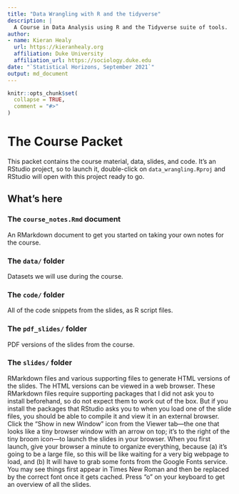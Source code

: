 ```yaml
---
title: "Data Wrangling with R and the tidyverse"
description: |
  A Course in Data Analysis using R and the Tidyverse suite of tools.
author:
- name: Kieran Healy
  url: https://kieranhealy.org
  affiliation: Duke University
  affiliation_url: https://sociology.duke.edu
date: "`Statistical Horizons, September 2021`"
output: md_document
---
```


<!-- README.md is generated from README.Rmd. Please edit that file -->

```r
knitr::opts_chunk$set(
  collapse = TRUE,
  comment = "#>"
)
```

# The Course Packet

This packet contains the course material, data, slides, and code. It's an RStudio project, so to launch it, double-click on `data_wrangling.Rproj` and RStudio will open with this project ready to go. 

## What's here

### The `course_notes.Rmd` document

An RMarkdown document to get you started on taking your own notes for the course. 

### The `data/` folder

Datasets we will use during the course.

### The `code/` folder

All of the code snippets from the slides, as R script files.

### The `pdf_slides/` folder

PDF versions of the slides from the course. 

### The `slides/` folder

RMarkdown files and various supporting files to generate HTML versions of the slides. The HTML versions can be viewed in a web browser. These RMarkdown files require supporting packages that I did not ask you to install beforehand, so do not expect them to work out of the box. But if you install the packages that RStudio asks you to when you load one of the slide files, you should be able to compile it and view it in an external browser. Click the "Show in new Window" icon from the Viewer tab---the one that looks like a tiny browser window with an arrow on top; it's to the right of the tiny broom icon---to launch the slides in your browser. When you first launch, give your browser a minute to organize everything, because (a) it’s going to be a large file, so this will be like waiting for a very big webpage to load, and (b) It will have to grab some fonts from the Google Fonts service. You may see things first appear in Times New Roman and then be replaced by the correct font once it gets cached. Press "o" on your keyboard to get an overview of all the slides.




